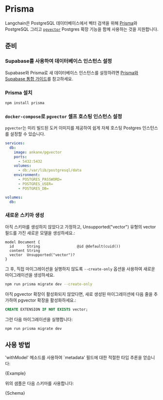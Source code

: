# Prisma

Langchain은 PostgreSQL 데이터베이스에서 벡터 검색을 위해 [Prisma](https://www.prisma.io/)와 PostgreSQL 그리고 [`pgvector`](https://github.com/pgvector/pgvector) Postgres 확장 기능을 함께 사용하는 것을 지원합니다.

## 준비

### Supabase를 사용하여 데이터베이스 인스턴스 설정

Supabase와 Prisma로 새 데이터베이스 인스턴스를 설정하려면 [Prisma와 Supabase 통합 가이드](https://supabase.com/docs/guides/integrations/prisma)를 참고하세요.

### Prisma 설치

```bash npm2yarn
npm install prisma
```

### `docker-compose`로 `pgvector` 셀프 호스팅 인스턴스 설정

`pgvector`는 미리 빌드된 도커 이미지를 제공하여 쉽게 자체 호스팅 Postgres 인스턴스를 설정할 수 있습니다.

```yaml
services:
  db:
    image: ankane/pgvector
    ports:
      - 5432:5432
    volumes:
      - db:/var/lib/postgresql/data
    environment:
      - POSTGRES_PASSWORD=
      - POSTGRES_USER=
      - POSTGRES_DB=

volumes:
  db:
```

### 새로운 스키마 생성

아직 스키마를 생성하지 않았다고 가정하고, Unsupported("vector") 유형의 vector 필드를 가진 새로운 모델을 생성하세요.:

```prisma
model Document {
  id      String                 @id @default(cuid())
  content String
  vector  Unsupported("vector")?
}
```

그 후, 직접 마이그레이션을 실행하지 않도록 `--create-only` 옵션을 사용하여 새로운 마이그레이션을 생성하세요.

```bash npm2yarn
npm run prisma migrate dev --create-only
```

아직 pgvector 확장이 활성화되지 않았다면, 새로 생성된 마이그레이션에 다음 줄을 추가하여 pgvector 확장을 활성화하세요.:

```sql
CREATE EXTENSION IF NOT EXISTS vector;
```

그런 다음 마이그레이션을 실행합니다:

```bash npm2yarn
npm run prisma migrate dev
```

## 사용 방법


'withModel' 메소드를 사용하여 `metadata' 필드에 대한 적절한 타입 추론을 얻습니다:

<CodeBlock language="typescript">{Example}</CodeBlock>

위의 샘플은 다음 스키마를 사용합니다:

<CodeBlock language="prisma">{Schema}</CodeBlock>
